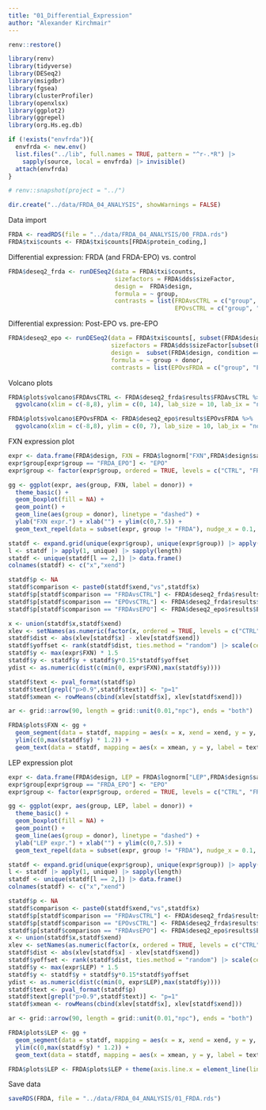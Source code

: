 ```yaml
---
title: "01_Differential_Expression"
author: "Alexander Kirchmair"
---
```


```r
renv::restore()

library(renv)
library(tidyverse)
library(DESeq2)
library(msigdbr)
library(fgsea)
library(clusterProfiler)
library(openxlsx)
library(ggplot2)
library(ggrepel)
library(org.Hs.eg.db)

if (!exists("envfrda")){
  envfrda <- new.env()
  list.files("../lib", full.names = TRUE, pattern = "^r-.*R") |>
    sapply(source, local = envfrda) |> invisible()
  attach(envfrda)  
}

# renv::snapshot(project = "../")

dir.create("../data/FRDA_04_ANALYSIS", showWarnings = FALSE)
```


Data import
```r
FRDA <- readRDS(file = "../data/FRDA_04_ANALYSIS/00_FRDA.rds")
FRDA$txi$counts <- FRDA$txi$counts[FRDA$protein_coding,]
```


Differential expression: FRDA (and FRDA-EPO) vs. control
```r
FRDA$deseq2_frda <- runDESeq2(data = FRDA$txi$counts,
                              sizefactors = FRDA$dds$sizeFactor,
                              design =  FRDA$design,
                              formula = ~ group,
                              contrasts = list(FRDAvsCTRL = c("group", "FRDA", "CTRL"),
                                               EPOvsCTRL = c("group", "FRDA_EPO", "CTRL")))
```


Differential expression: Post-EPO vs. pre-EPO
```r
FRDA$deseq2_epo <- runDESeq2(data = FRDA$txi$counts[, subset(FRDA$design, condition == "frda")$sample],
                             sizefactors = FRDA$dds$sizeFactor[subset(FRDA$design, condition == "frda")$sample],
                             design =  subset(FRDA$design, condition == "frda"),
                             formula = ~ group + donor,
                             contrasts = list(EPOvsFRDA = c("group", "FRDA_EPO", "FRDA")))
```


Volcano plots
```r
FRDA$plots$volcano$FRDAvsCTRL <- FRDA$deseq2_frda$results$FRDAvsCTRL %>%
  ggvolcano(xlim = c(-8,8), ylim = c(0, 14), lab_size = 10, lab_ix = "none", point_size = 1.8, repel = 10, max_overlaps = 15, box.padding = 0.55)

FRDA$plots$volcano$EPOvsFRDA <- FRDA$deseq2_epo$results$EPOvsFRDA %>%
  ggvolcano(xlim = c(-8,8), ylim = c(0, 7), lab_size = 10, lab_ix = "none", point_size = 1.8, repel = 1, max_overlaps = 10, box.padding = 0.65)
```


FXN expression plot
```r
expr <- data.frame(FRDA$design, FXN = FRDA$lognorm["FXN",FRDA$design$sample])
expr$group[expr$group == "FRDA_EPO"] <- "EPO"
expr$group <- factor(expr$group, ordered = TRUE, levels = c("CTRL", "FRDA", "EPO"))

gg <- ggplot(expr, aes(group, FXN, label = donor)) +
  theme_basic() +
  geom_boxplot(fill = NA) +
  geom_point() +
  geom_line(aes(group = donor), linetype = "dashed") +
  ylab("FXN expr.") + xlab("") + ylim(c(0,7.5)) +
  geom_text_repel(data = subset(expr, group != "FRDA"), nudge_x = 0.1, color = "red", max.overlaps = Inf)

statdf <- expand.grid(unique(expr$group), unique(expr$group)) |> apply(1, sort) |> t()
l <- statdf |> apply(1, unique) |> sapply(length)
statdf <- unique(statdf[l == 2,]) |> data.frame()
colnames(statdf) <- c("x","xend")

statdf$p <- NA
statdf$comparison <- paste0(statdf$xend,"vs",statdf$x)
statdf$p[statdf$comparison == "FRDAvsCTRL"] <- FRDA$deseq2_frda$results$FRDAvsCTRL["FXN",]$padj
statdf$p[statdf$comparison == "EPOvsCTRL"] <- FRDA$deseq2_frda$results$EPOvsCTRL["FXN",]$padj
statdf$p[statdf$comparison == "FRDAvsEPO"] <- FRDA$deseq2_epo$results$EPOvsFRDA["FXN",]$padj

x <- union(statdf$x,statdf$xend)
xlev <- setNames(as.numeric(factor(x, ordered = TRUE, levels = c("CTRL", "FRDA", "EPO"))), x)
statdf$dist <- abs(xlev[statdf$x] - xlev[statdf$xend])
statdf$yoffset <- rank(statdf$dist, ties.method = "random") |> scale(center = TRUE) |> as.numeric()
statdf$y <- max(expr$FXN) * 1.5
statdf$y <- statdf$y + statdf$y*0.15*statdf$yoffset
ydist <- as.numeric(dist(c(min(0, expr$FXN),max(statdf$y))))

statdf$text <- pval_format(statdf$p)
statdf$text[grepl("p>0.9",statdf$text)] <- "p=1"
statdf$xmean <- rowMeans(cbind(xlev[statdf$x], xlev[statdf$xend]))

ar <- grid::arrow(90, length = grid::unit(0.01,"npc"), ends = "both")

FRDA$plots$FXN <- gg +
  geom_segment(data = statdf, mapping = aes(x = x, xend = xend, y = y, yend = y), arrow = ar, inherit.aes = FALSE) +
  ylim(c(0,max(statdf$y) * 1.2)) +
  geom_text(data = statdf, mapping = aes(x = xmean, y = y, label = text), nudge_y = ydist*0.05, inherit.aes = FALSE, size = 14/ggplot2::.pt)
```


LEP expression plot
```r
expr <- data.frame(FRDA$design, LEP = FRDA$lognorm["LEP",FRDA$design$sample])
expr$group[expr$group == "FRDA_EPO"] <- "EPO"
expr$group <- factor(expr$group, ordered = TRUE, levels = c("CTRL", "FRDA", "EPO"))

gg <- ggplot(expr, aes(group, LEP, label = donor)) + 
  theme_basic() + 
  geom_boxplot(fill = NA) + 
  geom_point() +
  geom_line(aes(group = donor), linetype = "dashed") + 
  ylab("LEP expr.") + xlab("") + ylim(c(0,7.5)) +
  geom_text_repel(data = subset(expr, group != "FRDA"), nudge_x = 0.1, color = "red", max.overlaps = Inf)

statdf <- expand.grid(unique(expr$group), unique(expr$group)) |> apply(1, sort) |> t()
l <- statdf |> apply(1, unique) |> sapply(length)
statdf <- unique(statdf[l == 2,]) |> data.frame()
colnames(statdf) <- c("x","xend")

statdf$p <- NA
statdf$comparison <- paste0(statdf$xend,"vs",statdf$x)
statdf$p[statdf$comparison == "FRDAvsCTRL"] <- FRDA$deseq2_frda$results$FRDAvsCTRL["LEP",]$padj
statdf$p[statdf$comparison == "EPOvsCTRL"] <- FRDA$deseq2_frda$results$EPOvsCTRL["LEP",]$padj
statdf$p[statdf$comparison == "FRDAvsEPO"] <- FRDA$deseq2_epo$results$EPOvsFRDA["LEP",]$padj
x <- union(statdf$x,statdf$xend)
xlev <- setNames(as.numeric(factor(x, ordered = TRUE, levels = c("CTRL", "FRDA", "EPO"))), x)
statdf$dist <- abs(xlev[statdf$x] - xlev[statdf$xend])
statdf$yoffset <- rank(statdf$dist, ties.method = "random") |> scale(center = TRUE) |> as.numeric()
statdf$y <- max(expr$LEP) * 1.5
statdf$y <- statdf$y + statdf$y*0.15*statdf$yoffset
ydist <- as.numeric(dist(c(min(0, expr$LEP),max(statdf$y))))
statdf$text <- pval_format(statdf$p)
statdf$text[grepl("p>0.9",statdf$text)] <- "p=1"
statdf$xmean <- rowMeans(cbind(xlev[statdf$x], xlev[statdf$xend]))

ar <- grid::arrow(90, length = grid::unit(0.01,"npc"), ends = "both")

FRDA$plots$LEP <- gg +
  geom_segment(data = statdf, mapping = aes(x = x, xend = xend, y = y, yend = y), arrow = ar, inherit.aes = FALSE) +
  ylim(c(0,max(statdf$y) * 1.2)) +
  geom_text(data = statdf, mapping = aes(x = xmean, y = y, label = text), nudge_y = ydist*0.05, inherit.aes = FALSE, size = 14/ggplot2::.pt)

FRDA$plots$LEP <- FRDA$plots$LEP + theme(axis.line.x = element_line(lineend = "square"))
```


Save data
```r
saveRDS(FRDA, file = "../data/FRDA_04_ANALYSIS/01_FRDA.rds")
```

